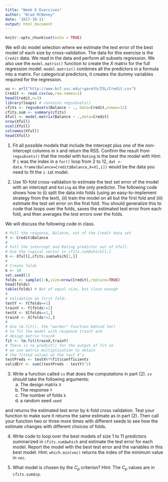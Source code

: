 ```yaml
---
title: "Week 6 Exercises"
author: "Brad McNeney"
date: '2017-10-11'
output: html_document
---
```


```r
knitr::opts_chunk$set(echo = TRUE)
```

We will do model selection where 
we estimate the test error of the best model
of each size by cross-validation.
The data for this exercise is the `Credit` data.
We read in the data and perform all subsets
regression. We also use the `model.matrix()` function
to create the $X$ matrix for the full regression model.
`model.matrix()` combines all the predictors
in a formula into a matrix. For categorical predictors,
it creates the dummy variables required for the regression.

```r
uu <- url("http://www-bcf.usc.edu/~gareth/ISL/Credit.csv")
Credit <- read.csv(uu,row.names=1)
head(Credit,n=3)
library(leaps) # contains regsubsets()
cfits <- regsubsets(Balance ~ ., data=Credit,nvmax=11)
cfits.sum <- summary(cfits)
Xfull <- model.matrix(Balance ~ .,data=Credit)
nrow(Xfull)
ncol(Xfull)
colnames(Xfull)
head(Xfull)
```

1. Fit all possible models that include the 
intercept plus one of the non-intercept columns in
`X` and return the RSS. Confirm the
result from `regsubsets()` that the model with
`Rating` is the best
the model with Hint: If `i` was the
index in a `for()` loop from 2 to 12, 
`dat <- data.frame(Balance=Credit$Balance,X=X[,i])`
would be the data you need to fit the `i-1`st model.


2. Use 10-fold cross-validation to 
estimate the test set error of the model with 
an intercept and `Rating` as the only predictor.
The following code shows how to (i) split 
the data into folds (using an easy-to-implement
strategy from the text), (ii) train the model on 
all but the first fold and (iii) estimate the 
test set error on the first fold.
You should generalize this to code that loops
over the folds, saves the estimated test error
from each fold, and then averages the test
errors over the folds. 

We will discuss the following code in class.


```r
# Pull the response, Balance, out of the Credit data set
Y <- Credit$Balance
#
# Pull the intercept and Rating predictor out of Xfull.
# Use the logical vector in cfits.sum$which[1,]
X <- Xfull[,cfits.sum$which[1,]]
#
# Create folds
k <- 10
set.seed(1)
folds <- sample(1:k,size=nrow(Credit),replace=TRUE)
head(folds)
table(folds) # Not of equal size, but close enough
#
# Validation on first fold:
testY <- Y[folds==1]
trainY <- Y[folds!=1]
testX <- X[folds==1,] 
trainX <- X[folds!=1,]
#
# Use lm.fit(), the "worker" function behind lm()
# to fit the model with response trainY and 
# design matrix trainX
fit <- lm.fit(trainX,trainY) 
# There is no predict() for the output of fit so 
# we use matrix multiplication to obtain
# the fitted values on the test X's
testPreds <- testX%*%fit$coefficients
validErr <- sum((testPreds - testY)^2)
```

3. Write a function called `cv` that
does the computations in part (2). 
`cv` should take 
the following arguments:
    (a) The design matrix `X`
    (b) The response `Y`
    (c) The number of folds `k`
    (d) a random seed `seed`

and returns the estimated test error by k-fold 
cross validation. Test your function to make sure
it returns the same estimate as in part (2).
Then call your function two or three more
times with different seeds
to see how the estimate changes
with different choices of folds.


4. Write code to loop over the best models of 
size 1 to 11 predictors summarized in 
`cfits.sum$which` and estimate the test error 
for each model. Report the model with the best
test error and the variables in this best model.
Hint: `which.min(vec)` returns the index of
the minimum value in `vec`.


5. What model is chosen by the $C_p$
criterion? 
Hint: The $C_p$ values are in `cfits.sum$cp`.

